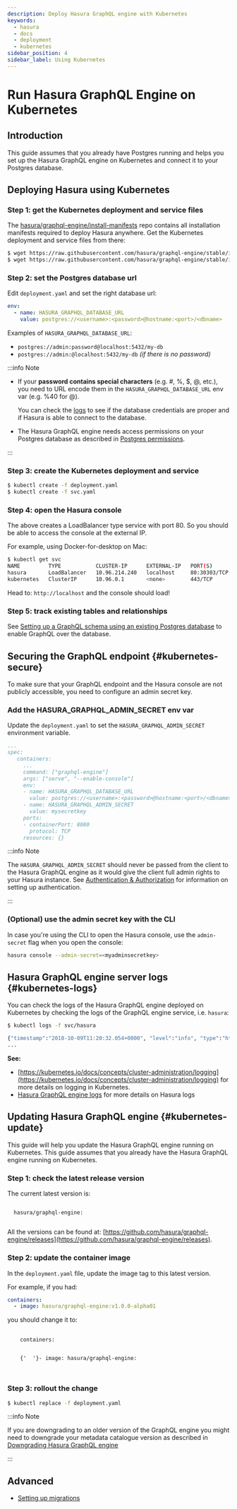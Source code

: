 ```yaml
---
description: Deploy Hasura GraphQL engine with Kubernetes
keywords:
  - hasura
  - docs
  - deployment
  - kubernetes
sidebar_position: 4
sidebar_label: Using Kubernetes
---
```



# Run Hasura GraphQL Engine on Kubernetes

## Introduction

This guide assumes that you already have Postgres running and helps you set up the Hasura GraphQL engine on Kubernetes
and connect it to your Postgres database.

## Deploying Hasura using Kubernetes

### Step 1: get the Kubernetes deployment and service files

The [hasura/graphql-engine/install-manifests](https://github.com/hasura/graphql-engine/tree/stable/install-manifests)
repo contains all installation manifests required to deploy Hasura anywhere. Get the Kubernetes deployment and service
files from there:

```bash
$ wget https://raw.githubusercontent.com/hasura/graphql-engine/stable/install-manifests/kubernetes/deployment.yaml
$ wget https://raw.githubusercontent.com/hasura/graphql-engine/stable/install-manifests/kubernetes/svc.yaml
```

### Step 2: set the Postgres database url

Edit `deployment.yaml` and set the right database url:

```yaml {2}
env:
  - name: HASURA_GRAPHQL_DATABASE_URL
    value: postgres://<username>:<password>@hostname:<port>/<dbname>
```

Examples of `HASURA_GRAPHQL_DATABASE_URL`:

- `postgres://admin:password@localhost:5432/my-db`
- `postgres://admin:@localhost:5432/my-db` _(if there is no password)_

:::info Note

- If your **password contains special characters** (e.g. #, %, $, @, etc.), you need to URL encode them in the
  `HASURA_GRAPHQL_DATABASE_URL` env var (e.g. %40 for @).

  You can check the [logs](#kubernetes-logs) to see if the database credentials are proper and if Hasura is able to
  connect to the database.

- The Hasura GraphQL engine needs access permissions on your Postgres database as described in
  [Postgres permissions](/deployment/postgres-requirements.mdx#postgres-permissions).

:::

### Step 3: create the Kubernetes deployment and service

```bash
$ kubectl create -f deployment.yaml
$ kubectl create -f svc.yaml
```

### Step 4: open the Hasura console

The above creates a LoadBalancer type service with port 80. So you should be able to access the console at the external
IP.

For example, using Docker-for-desktop on Mac:

```bash
$ kubectl get svc
NAME         TYPE           CLUSTER-IP      EXTERNAL-IP   PORT(S)        AGE
hasura       LoadBalancer   10.96.214.240   localhost     80:30303/TCP   4m
kubernetes   ClusterIP      10.96.0.1       <none>        443/TCP        8m
```

Head to: `http://localhost` and the console should load!

### Step 5: track existing tables and relationships

See [Setting up a GraphQL schema using an existing Postgres database](/schema/postgres/using-existing-database.mdx) to
enable GraphQL over the database.

## Securing the GraphQL endpoint {#kubernetes-secure}

To make sure that your GraphQL endpoint and the Hasura console are not publicly accessible, you need to configure an
admin secret key.

### Add the HASURA_GRAPHQL_ADMIN_SECRET env var

Update the `deployment.yaml` to set the `HASURA_GRAPHQL_ADMIN_SECRET` environment variable.

```yaml {10-11}
...
spec:
   containers:
     ...
     command: ["graphql-engine"]
     args: ["serve", "--enable-console"]
     env:
     - name: HASURA_GRAPHQL_DATABASE_URL
       value: postgres://<username>:<password>@hostname:<port>/<dbname>
     - name: HASURA_GRAPHQL_ADMIN_SECRET
       value: mysecretkey
     ports:
     - containerPort: 8080
       protocol: TCP
     resources: {}
```

:::info Note

The `HASURA_GRAPHQL_ADMIN_SECRET` should never be passed from the client to the Hasura GraphQL engine as it would give
the client full admin rights to your Hasura instance. See [Authentication & Authorization](/auth/index.mdx) for
information on setting up authentication.

:::

### (Optional) use the admin secret key with the CLI

In case you're using the CLI to open the Hasura console, use the `admin-secret` flag when you open the console:

```bash
hasura console --admin-secret=<myadminsecretkey>
```

## Hasura GraphQL engine server logs {#kubernetes-logs}

You can check the logs of the Hasura GraphQL engine deployed on Kubernetes by checking the logs of the GraphQL engine
service, i.e. `hasura`:

```bash
$ kubectl logs -f svc/hasura

{"timestamp":"2018-10-09T11:20:32.054+0000", "level":"info", "type":"http-log", "detail":{"status":200, "query_hash":"01640c6dd131826cff44308111ed40d7fbd1cbed", "http_version":"HTTP/1.1", "query_execution_time":3.0177627e-2, "request_id":null, "url":"/v1/graphql", "user":{"x-hasura-role":"admin"}, "ip":"127.0.0.1", "response_size":209329, "method":"POST", "detail":null}}
...
```

**See:**

- [https://kubernetes.io/docs/concepts/cluster-administration/logging](https://kubernetes.io/docs/concepts/cluster-administration/logging)
  for more details on logging in Kubernetes.
- [Hasura GraphQL engine logs](/deployment/logging.mdx) for more details on Hasura logs

## Updating Hasura GraphQL engine {#kubernetes-update}

This guide will help you update the Hasura GraphQL engine running on Kubernetes. This guide assumes that you already
have the Hasura GraphQL engine running on Kubernetes.

### Step 1: check the latest release version

The current latest version is:

<code>
  hasura/graphql-engine:
  <LatestRelease />
</code>

All the versions can be found at:
[https://github.com/hasura/graphql-engine/releases](https://github.com/hasura/graphql-engine/releases).

### Step 2: update the container image

In the `deployment.yaml` file, update the image tag to this latest version.

For example, if you had:

```yaml
containers:
  - image: hasura/graphql-engine:v1.0.0-alpha01
```

you should change it to:

<pre>
  <code>
    containers:
    <br />
    {'  '}- image: hasura/graphql-engine:
    <LatestRelease />
  </code>
</pre>

### Step 3: rollout the change

```bash
$ kubectl replace -f deployment.yaml
```

:::info Note

If you are downgrading to an older version of the GraphQL engine you might need to downgrade your metadata catalogue
version as described in [Downgrading Hasura GraphQL engine](/deployment/downgrading.mdx)

:::

## Advanced

- [Setting up migrations](/migrations-metadata-seeds/migrations-metadata-setup.mdx)
